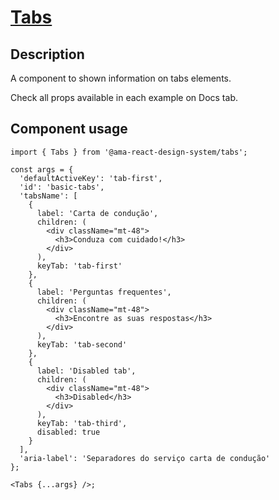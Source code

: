 
<Meta title="Components/Tabs/Tabs Docs" />

<h1 className="mb-32">
  <u>Tabs</u>
</h1>

<h2> Description </h2>
<p className="fs-16">A component to shown information on tabs elements.</p>
<p className="fs-16">Check all props available in each example on Docs tab.</p>

<h2>Component usage</h2>

```tsx
import { Tabs } from '@ama-react-design-system/tabs';

const args = {
  'defaultActiveKey': 'tab-first',
  'id': 'basic-tabs',
  'tabsName': [
    {
      label: 'Carta de condução',
      children: (
        <div className="mt-48">
          <h3>Conduza com cuidado!</h3>
        </div>
      ),
      keyTab: 'tab-first'
    },
    {
      label: 'Perguntas frequentes',
      children: (
        <div className="mt-48">
          <h3>Encontre as suas respostas</h3>
        </div>
      ),
      keyTab: 'tab-second'
    },
    {
      label: 'Disabled tab',
      children: (
        <div className="mt-48">
          <h3>Disabled</h3>
        </div>
      ),
      keyTab: 'tab-third',
      disabled: true
    }
  ],
  'aria-label': 'Separadores do serviço carta de condução'
};

<Tabs {...args} />;
```
